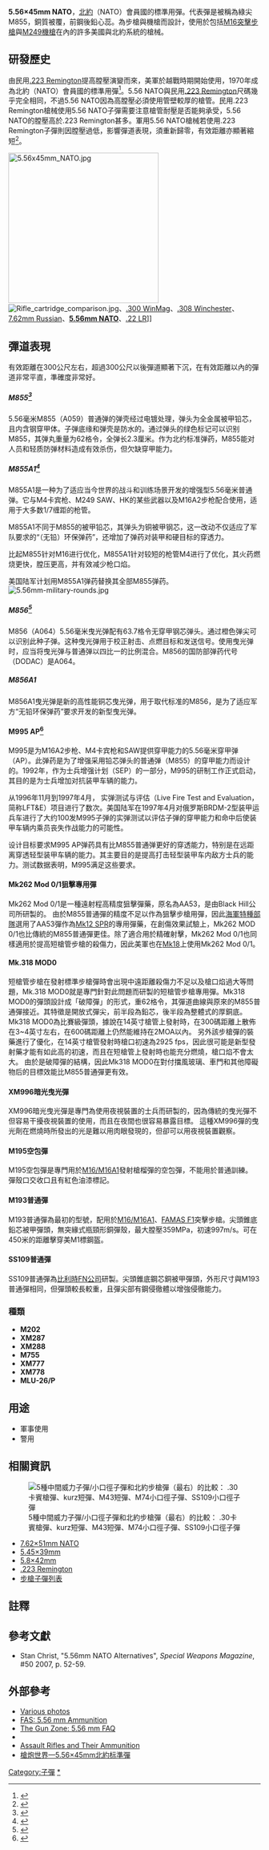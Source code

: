 {{NoteTA
|G1=Military
|G2=長度單位
|G3=Firearms
}}
{{Infobox Firearm Cartridge
|name= 5.56×45mm NATO
|image= File:GP90.jpg
|image_size = 300px
|caption= 5.56x45mm NATO全彈、彈殼以及彈頭的大小
|origin= {{USA}}
|type= 步槍
<!-- Service history -->
|service= 1963年—
|used_by= {{USA}}、{{北大西洋公約組織|nocat}}
|wars= 自[[越戰|越戰]]起世上大部分武裝衝突
|designer= [[尤金·M·斯通納|尤金·M·斯通納]]
|design_date= 1950年代
|manufacturer=
|production_date= 1970年—
|number=
|variants=
|is_SI_specs= yes
<!-- Specifications -->
|parent= [[.223_Remington|.223 Remington]]
|case_type= 有緣縮口瓶型
|bullet= 5.69
|neck= 6.43
|shoulder= 8.99
|base= 9.55
|rim_dia= 9.6
|rim_thick= 1.14
|case_length= 44.7
|length= 57.4
|rifling= 1:7吋（177.8毫米）或1:9吋（228.6毫米）
|primer= Boxer式中心底火／步槍小型
|detonation= 機械撞擊式
<!-- Ballistic performance -->
|is_SI_ballistics= yes
|bw1= 62
|btype1= FN
|vel1= 940
|en1= 1785
|bw2=
|btype2=
|vel2=
|en2=
|bw3=
|btype3=
|vel3=
|en3=
|bw4=
|btype4=
|vel4=
|en4=
|bw5=
|btype5=
|vel5=
|en5=
|test_barrel_length=20 in.
|balsrc=[https://www.webcitation.org/5PtBZg9QQ?url=http://www.federalcartridge.com/ballistics Federal Cartridge Co. ballistics page]
}}

'''5.56×45mm NATO'''，[[北大西洋公約組織|北約]]（NATO）會員國的標準用彈。代表彈是被稱為綠尖M855，銅質被覆，前鋼後鉛心蕊。為步槍與機槍而設計，使用於包括[[M16突擊步槍|M16突擊步槍]]與[[M249班用自動武器|M249機槍]]在內的許多美國與北約系統的槍械。

== 研發歷史 ==
由民用[[.223_Remington|.223 Remington]]提高膛壓演變而來，美軍於越戰時期開始使用，1970年成為北約（NATO）會員國的標準用彈<ref>{{Cite web |url=http://www.thegunzone.com/556dw.html |title=The Gun Zone: A 5.56 mm Timeline |accessdate=2007-06-11 |archive-date=2004-02-09 |archive-url=https://web.archive.org/web/20040209030852/http://www.thegunzone.com/556dw.html |dead-url=yes }}</ref>。5.56 NATO與民用[[.223_Remington|.223 Remington]]尺碼幾乎完全相同，不過5.56 NATO因為高膛壓必須使用管壁較厚的槍管。民用.223 Remington槍械使用5.56 NATO子彈需要注意槍管耐壓是否能夠承受，5.56 NATO的膛壓高於.223 Remington甚多。軍用5.56 NATO槍械若使用.223 Remington子彈則因膛壓過低，影響彈道表現，須重新歸零，有效距離亦顯著縮短<ref>{{Cite web |url=http://www.ammo-oracle.com/body.htm#diff |title=存档副本 |accessdate=2007-06-11 |archive-date=2007-05-27 |archive-url=https://web.archive.org/web/20070527204300/http://www.ammo-oracle.com/body.htm#diff |dead-url=no }}</ref>。

[[File:5.56x45mm_NATO.jpg|300px]]
[[File:Rifle_cartridge_comparison.jpg|thumb]]、[[.300_Winchester_Magnum|.300 WinMag]]、[[.308_Winchester|.308 Winchester]]、[[7.62×39mm|7.62mm Russian]]、'''[[5.56×45mm_NATO|5.56mm NATO]]'''、[[.22_LR|.22 LR]]]]

== 彈道表現 ==
有效距離在300公尺左右，超過300公尺以後彈道顯著下沉，在有效距離以內的彈道非常平直，準確度非常好。

===== '''M855'''<ref>{{Cite web|title=M855 5.56mm NATO Cartridge|url=https://fas.org/man/dod-101/sys/land/m855.htm|accessdate=2020-05-19|work=fas.org|archive-date=2015-08-01|archive-url=https://web.archive.org/web/20150801173025/http://fas.org/man/dod-101/sys/land/m855.htm|dead-url=no}}</ref> =====
5.56毫米M855（A059）普通弹的弹壳经过电镀处理，弹头为全金属被甲铅芯，且内含钢穿甲体。子弹底缘和弹壳是防水的。通过弹头的绿色标记可以识别M855，其弹丸重量为62格令，全弹长2.3厘米。作为北约标准弹药，M855能对人员和轻质防弹材料造成有效杀伤，但欠缺穿甲能力。

===== '''M855A1'''<ref>{{Cite web|title=M855A1 Enhanced Performance Round|url=https://www.military.com/equipment/m855a1-enhanced-performance-round|accessdate=2020-05-19|work=Military.com|language=en|archive-date=2019-11-02|archive-url=https://web.archive.org/web/20191102002635/https://www.military.com/equipment/m855a1-enhanced-performance-round|dead-url=no}}</ref> =====
M855A1是一种为了适应当今世界的战斗和训练场景开发的增强型5.56毫米普通弹。它与M4卡宾枪、M249 SAW、HK的某些武器以及M16A2步枪配合使用，适用于大多数1/7缠距的枪管。

M855A1不同于M855的被甲铅芯，其弹头为铜被甲钢芯，这一改动不仅适应了军队要求的“（无铅）环保弹药”，还增加了弹药对装甲和硬目标的穿透力。

比起M855针对M16进行优化，M855A1针对较短的枪管M4进行了优化，其火药燃烧更快，膛压更高，并有效减少枪口焰。

美国陆军计划用M855A1弹药替换其全部M855弹药。[[File:5.56mm-military-rounds.jpg|thumb]]
====='''M856'''<ref>{{Cite web|title=M856 5.56mm Tracer Cartridge|url=https://fas.org/man/dod-101/sys/land/m856.htm|accessdate=2020-05-19|work=fas.org|archive-date=2015-09-21|archive-url=https://web.archive.org/web/20150921145106/http://fas.org/man/dod-101/sys/land/m856.htm|dead-url=no}}</ref>=====
M856（A064）5.56毫米曳光弹配有63.7格令无穿甲钢芯弹头。通过橙色弹尖可以识别此种子弹。这种曳光弹用于校正射击、点燃目标和发送信号。使用曳光弹时，应当将曳光弹与普通弹以四比一的比例混合。M856的国防部弹药代号（DODAC）是A064。

===== M856A1 =====
M856A1曳光弹是新的高性能铜芯曳光弹，用于取代标准的M856，是为了适应军方“无铅环保弹药”要求开发的新型曳光弹。

===='''M995 AP'''<ref>{{Cite web|title=M993 / M995 Armor Piercing (AP) cartridges|url=https://fas.org/man/dod-101/sys/land/m993.htm|accessdate=2020-05-19|work=fas.org|archive-date=2020-06-12|archive-url=https://web.archive.org/web/20200612210024/https://fas.org/man/dod-101/sys/land/m993.htm|dead-url=no}}</ref>====
M995是为M16A2步枪、M4卡宾枪和SAW提供穿甲能力的5.56毫米穿甲弹（AP）。此弹药是为了增强采用铅芯弹头的普通弹（M855）的穿甲能力而设计的。1992年，作为士兵增强计划（SEP）的一部分，M995的研制工作正式启动，其目的是为士兵增加对抗装甲车辆的能力。

从1996年11月到1997年4月， 实弹测试与评估（Live Fire Test and Evaluation，简称LFT&E）项目进行了数次。美国陆军在1997年4月对俄罗斯BRDM-2型装甲运兵车进行了大约100发M995子弹的实弹测试以评估子弹的穿甲能力和命中后使装甲车辆内乘员丧失作战能力的可能性。

设计目标要求M995 AP弹药具有比M855普通弹更好的穿透能力，特别是在远距离穿透轻型装甲车辆的能力。其主要目的是提高打击轻型装甲车内敌方士兵的能力。测试数据表明，M995满足这些要求。

====Mk262 Mod 0/1狙擊專用彈====
Mk262 Mod 0/1是一種遠射程高精度狙擊彈藥，原名為AA53，是由Black Hill公司所研製的。 由於M855普通彈的精度不足以作為狙擊步槍用彈，因此[[海豹部隊|海軍特種部隊]]選用了AA53彈作為[[Mk_12特別用途步槍|Mk12 SPR]]的專用彈藥，在創傷效果試驗上，Mk262 MOD 0/1也比傳統的M855普通彈更佳。除了適合用於精確射擊，Mk262 Mod 0/1也同樣適用於提高短槍管步槍的殺傷力，因此美軍也在[[CQBR|Mk18]]上使用Mk262 Mod 0/1。

====Mk.318 MOD0====
短槍管步槍在發射標準步槍彈時會出現中遠距離殺傷力不足以及槍口焰過大等問題，Mk.318 MOD0就是專門針對此問題而研製的短槍管步槍專用彈。Mk318 MOD0的彈頭設計成「破障彈」的形式，重62格令，其彈道曲線與原來的M855普通彈接近。其特徵是開放式彈尖，前半段為鉛芯，後半段為整體式的厚銅底。
Mk318 MOD0為比賽級彈頭，據說在14英寸槍管上發射時，在300碼距離上散佈在3~4英寸左右，在600碼距離上仍然能維持在2MOA以內。 另外該步槍彈的裝藥進行了優化，在14英寸槍管發射時槍口初速為2925 fps，因此很可能是新型發射藥才能有如此高的初速，而且在短槍管上發射時也能充分燃燒，槍口焰不會太大。 由於是破障彈的結構，因此Mk318 MOD0在對付擋風玻璃、車門和其他障礙物后的目標效能比M855普通彈更有效。

====XM996暗光曳光彈====
XM996暗光曳光彈是專門為使用夜視裝置的士兵而研製的，因為傳統的曳光彈不但容易干擾夜視裝置的使用，而且在夜間也很容易暴露目標。 這種XM996彈的曳光劑在燃燒時所發出的光是難以用肉眼發現的，但卻可以用夜視裝置觀察。

====M195空包彈====
M195空包彈是專門用於[[M16突擊步槍|M16/M16A1]]發射槍榴彈的空包彈，不能用於普通訓練。 彈殼口交收口且有紅色油漆標記。

====M193普通彈====
M193普通彈為最初的型號，配用於[[M16突擊步槍|M16/M16A1]]、[[FAMAS突擊步槍|FAMAS F1]]突擊步槍。尖頭錐底鉛芯被甲彈頭，無突緣式瓶頸形銅彈殼，最大膛壓359MPa，初速997m/s。可在450米的距離擊穿美M1標鋼盔。

====SS109普通彈====
SS109普通彈為[[埃斯塔勒國營工廠|比利時FN公司]]研製。尖頭錐底鋼芯銅被甲彈頭，外形尺寸與M193普通彈相同，但彈頭較長較重，且彈尖部有鋼侵徹體以增強侵徹能力。

=== 種類 === 
* '''M202''' 
* '''XM287'''
* '''XM288'''
* '''M755'''
* '''XM777'''
* '''XM778'''
*'''MLU-26/P'''

== 用途 ==
* 軍事使用
* 警用

== 相關資訊 ==
[[File:Cartridge Comparison .30 Carbine, 7.92x33mm, 7.62x39mm, 5.45x39mm, 5.56x45mm and 7.62x51mm NATO.jpg|thumb|right|5種中間威力子彈/小口徑子彈和北約步槍彈（最右）的比較：
.30卡賓槍彈、kurz短彈、M43短彈、M74小口徑子彈、SS109小口徑子彈]]

* [[7.62×51mm_NATO|7.62×51mm NATO]]
* [[5.45×39mm|5.45×39mm]]
* [[5.8×42mm|5.8×42mm]]
* [[.223_Remington|.223 Remington]]
* [[步槍子彈列表|步槍子彈列表]]

==註釋==
{{reflist}}

==參考文獻==
{{refbegin}}
* Stan Christ, "5.56mm NATO Alternatives", ''Special Weapons Magazine'',  #50 2007, p. 52-59.
{{refend}}

== 外部參考 ==
{{Commons category|5.56 × 45 mm NATO}}
* [http://www.conjay.com/Ammunition%20for%20Armor%20Testing%20NATO%205.56mm%20x%2045.htm Various photos]{{Wayback|url=http://www.conjay.com/Ammunition%20for%20Armor%20Testing%20NATO%205.56mm%20x%2045.htm |date=20070629115841 }}
* [http://www.fas.org/man/dod-101/sys/land/556.htm FAS: 5.56 mm Ammunition]{{Wayback|url=http://www.fas.org/man/dod-101/sys/land/556.htm |date=20070527180813 }}
* [https://web.archive.org/web/20070520193353/http://www.thegunzone.com/556faq.html The Gun Zone: 5.56 mm FAQ]
* {{Cite web|url=http://www.imisammo.co.il/10162b.htm|archiveurl=https://web.archive.org/web/20050204125732/http://www.imisammo.co.il/10162b.htm|archivedate=2005-02-04|title=Small Arms Ammunition Division of I.M.I.|accessdate=2007-06-11|dead-url=yes}}
* [https://web.archive.org/web/20140602021550/http://www.quarry.nildram.co.uk/Assault.htm Assault Rifles and Their Ammunition]
* [http://firearmsworld.net/ammo/556nato/556nato.htm 槍炮世界—5.56×45mm北約标準彈]{{Wayback|url=http://firearmsworld.net/ammo/556nato/556nato.htm |date=20171018114739 }}

{{ModernUSInfWeaponsNav}}
{{ModernUKInfWeaponsNav}}
{{現役法國軍隊單兵武器及彈藥}}
{{德國聯邦國防軍單兵武器及彈藥}}
{{自衛隊現役單兵武器及彈藥}}
{{中国人民解放军现役单兵武器及弹药}}
{{FN Herstal firearms}}

[[Category:子彈|Category:子彈]]
[[Category:5.56×45毫米槍械|*]]